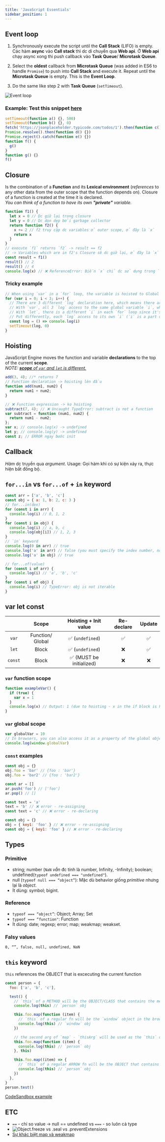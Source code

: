 ```yaml
---
title: 'JavaScript Essentials'
sidebar_position: 1
---
```


## Event loop

1. Synchronously execute the script until the **Call Stack** (LIFO) is empty. Các hàm **async** vào **Call stack** thì dc di chuyển qua **Web api**. Ở **Web api** chạy async xong thì push callback vào **Task Queue**/ **Microtask Queue**.

2. Select the **oldest** callback from **Microtask Queue** (was added in ES6 to handle `Promise`) to push into **Call Stack** and execute it. Repeat until the **Microtask Queue** is empty. This is the **Event Loop**.

3. Do the same like step 2 with **Task Queue** (`setTimeout`).

![Event loop](https://i.imgur.com/E1AuR7A.png)

### Example: Test this snippet [here](https://www.jsv9000.app/)

```js
setTimeout(function a() {}, 500)
setTimeout(function b() {}, 0)
fetch('https://jsonplaceholder.typicode.com/todos/1').then(function c() {})
Promise.resolve().then(function d() {})
Promise.reject().catch(function e() {})
function f() {
  g()
}
function g() {}
f()
```

## Closure

Is the combination of a **Function** and its **Lexical environment** (_references_ to any other data from the outer scope that the function depends on). Closure of a function is created at the time it is declared.  
_You can think of a function to have its own **"private"** variable._

```js
function f1() {
  let x = 0 // Dc giữ lại trong closure
  let y = 0 // Dc dọn dẹp bởi garbage collector
  return function f2() {
    x += 2 // f2 truy cập dc variables ở outer scope, ở đây là `x`
    return x
  }
}
// execute `f1` returns `f2` -> result == f2
// -> Variables which are in f2's Closure sẽ dc giữ lại, ở đây là `x`
const result = f1()
result() // 2
result() // 4
console.log(x) // ❌ ReferenceError: Biến `x` chỉ dc sử dụng trong `f1``
```

### Tricky example

```js
// When using `var` in a `for` loop, the variable is hoisted to Global Scope.
for (var i = 0; i < 3; i++) {
  // There are 3 different `log` declaration here, which means there are 3 different Closures
  // With `var`, all 3 `log` access to the same global variable `i`, which after the loop, is 3.
  // With `let`, there is a different `i` in each `for` loop since it's Block Scope
  // Put differently, each `log` access to its own `i` (`i` is a part of `log` Closure).
  const log = () => console.log(i)
  setTimeout(log, 0)
}
```

## Hoisting

JavaScript Engine moves the function and variable **declarations** to the top of the current **scope**.  
_NOTE: [**scope** of `var` and `let` is different.](#var-let-const)_

```js
add(3, 4); //* returns 7
// Function declaration -> hoisting lên đầu
function add(num1, num2) {
  return num1 + num2;
}

// ❌ Function expression -> ko hoisting
subtract(7, 4); // ❌ Uncaught TypeError: subtract is not a function
var subtract = function (num1, num2) {
  return num1 - num2;
};
var x; // console.log(x) -> undefined
let y; // console.log(y) -> undefined
const z; // ERROR ngay bước init
```

## Callback

_Hàm_ dc truyền qua _argument_.
Usage: Gọi hàm khi có sự kiện xảy ra, thực hiện bất đồng bộ.

## `for...in` vs `for...of` + `in` keyword

```js
const arr = ['a', 'b', 'c']
const obj = { a: 1, b: 2, c: 3 }
// for...in(dex)
for (const i in arr) {
  console.log(i) // 0, 1, 2
}
for (const i in obj) {
  console.log(i) // a, b, c
  console.log(obj[i]) // 1, 2, 3
}
// `in` keyword
console.log(0 in arr) // true
console.log('a' in arr) // false (you must specify the index number, not the value at that index)
console.log('a' in obj) // true

// for...of(value)
for (const i of arr) {
  console.log(i) // 'a', 'b', 'c'
}
for (const i of obj) {
  console.log(i) // TypeError: obj is not iterable
}
```

## var let const

|         |      Scope       |  Hoisting + Init value   | Re-declare | Update |
| :-----: | :--------------: | :----------------------: | :--------: | :----: |
|  `var`  | Function/ Global |     ✅ (`undefined`)     |     ✅     |   ✅   |
|  `let`  |      Block       |     ✅ (`undefined`)     |     ❌     |   ✅   |
| `const` |      Block       | ✅ (MUST be initialized) |     ❌     |   ❌   |

### `var` function scope

```js
function exampleVar() {
  if (true) {
    var x = 1
  }
  console.log(x) // Output: 1 (due to hoisting - x in the if block is hoisted to the function scope)
}
```

### `var` global scope

```js
var globalVar = 10
// In browsers, you can also access it as a property of the global object (window)
console.log(window.globalVar)
```

### `const` examples

```js
const obj = {}
obj.foo = 'bar' // {foo : 'bar'}
obj.foo = 'bar2' // {foo : 'bar2'}

const ar = []
ar.push('foo') // ['foo']
ar.pop() // []
```

```js
const text = 'a'
text = 'b' // ❌ error - re-assigning
const text = 'c' // ❌ error - re-declaring

const obj = {}
obj = { key1: 'foo' } // ❌ error - re-assigning
const obj = { key1: 'foo' } // ❌ error - re-declaring
```

## Types

### Primitive

- string; number (`NaN` _vẫn_ đc tính là number, Infinity, -Infinity); boolean; undefined(`typeof undefined === "undefined"`).
- null (`typeof null === “object”`): Mặc dù behavior giống _primitive_ nhưng lại là _object_.
- Ít dùng: symbol; bigint.

### Reference

- `typeof === “object”`: Object; Array; Set
- `typeof === “function"`: Function
- Ít dùng: date; regexp; error; map; weakmap; weakset.

### Falsy values

`0, “”, false, null, undefined, NaN`

## `this` keyword

`this` references the OBJECT that is excecuting the current function

```js
const person = {
  foo: ['a', 'b', 'c'],

  test() {
    // `this` of a METHOD will be the OBJECT/CLASS that contains the method
    console.log(this) // `person` obj

    this.foo.map(function (item) {
      // `this` of a regular fn will be the `window` object in the browser (or `global` object in Node)
      console.log(this) // `window` obj
    })

    // the second arg of `map` - `thisArg` will be used as the `this` of the callback fn, in this case, `person` obj
    this.foo.map(function (item) {
      console.log(this) // `person` obj
    }, this)

    this.foo.map((item) => {
      // `this` of a regular ARROW fn will be the OBJECT that contains the method
      console.log(this) // `person` obj
    })
  },
}
person.test()
```

[CodeSandbox example](https://codesandbox.io/s/vanilla-js-ijfdx6?file=/src/this.js)

## ETC

- `==` - chỉ so value &rarr; null == undefined vs `===` - so luôn cả type
- ![Object.freeze vs .seal vs .preventExtensions ](https://imgur.com/SsK9doN.png)
- [Sự khác biệt map và weakmap](https://kieblog.vn/javascript-su-khac-biet-map-va-weakmap/)
